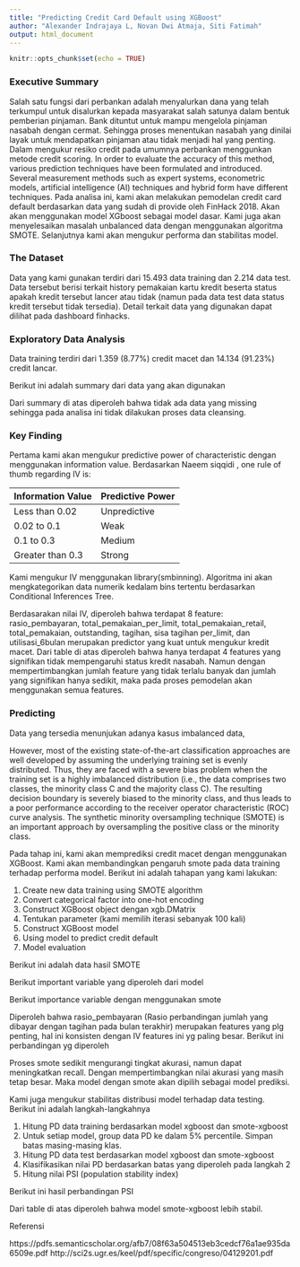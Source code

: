 ```yaml
---
title: "Predicting Credit Card Default using XGBoost"
author: "Alexander Indrajaya L, Novan Dwi Atmaja, Siti Fatimah"
output: html_document
---
```


```r
knitr::opts_chunk$set(echo = TRUE)

```

### Executive Summary

Salah satu fungsi dari perbankan adalah menyalurkan dana yang telah terkumpul untuk disalurkan kepada masyarakat salah satunya dalam bentuk pemberian pinjaman.  Bank dituntut untuk mampu mengelola pinjaman nasabah dengan cermat. Sehingga proses menentukan nasabah yang dinilai layak untuk mendapatkan pinjaman atau tidak menjadi hal yang penting. Dalam mengukur resiko credit pada umumnya perbankan menggunkan metode credit scoring.
In order to evaluate the accuracy of this method, various prediction techniques have been formulated and introduced. Several measurement methods such as expert systems, econometric models, artificial intelligence (AI) techniques and hybrid form have different techniques.
Pada analisa ini, kami akan melakukan pemodelan credit card default berdasarkan data yang sudah di provide oleh  FinHack 2018. Akan akan menggunakan model XGboost sebagai model dasar. Kami juga akan menyelesaikan masalah unbalanced data dengan menggunakan algoritma SMOTE.  Selanjutnya kami akan mengukur performa dan stabilitas model.


### The Dataset

Data yang kami gunakan terdiri dari 15.493 data training dan 2.214 data test. Data tersebut berisi terkait history pemakaian kartu kredit beserta status apakah kredit tersebut lancer atau tidak (namun pada data test data status kredit tersebut tidak tersedia). Detail terkait data yang digunakan dapat dilihat pada dashboard finhacks.

### Exploratory Data Analysis

Data training terdiri dari 1.359 (8.77%) credit macet dan 14.134 (91.23%) credit lancar.

Berikut ini adalah summary dari data yang akan digunakan

Dari summary di atas diperoleh bahwa tidak ada data yang missing sehingga pada analisa ini tidak dilakukan proses data cleansing.

### Key Finding 

Pertama kami akan mengukur predictive power of characteristic dengan menggunakan information value. Berdasarkan Naeem siqqidi , one rule of thumb regarding IV is:


Information Value | Predictive Power
---|---
Less than 0.02 | Unpredictive
0.02 to 0.1 | Weak
0.1 to 0.3 | Medium 
Greater than 0.3 | Strong

Kami mengukur IV menggunakan library(smbinning). Algoritma ini akan mengkategorikan data numerik kedalam bins tertentu berdasarkan Conditional Inferences Tree.

Berdasarakan nilai IV, diperoleh bahwa terdapat 8 feature: rasio_pembayaran, total_pemakaian_per_limit, total_pemakaian_retail, total_pemakaian, outstanding, tagihan, sisa tagihan per_limit, dan utilisasi_6bulan merupakan predictor yang kuat untuk mengukur kredit macet. 
Dari table di atas diperoleh bahwa hanya terdapat 4 features yang signifikan tidak mempengaruhi status kredit nasabah. Namun dengan mempertimbangkan jumlah feature yang tidak terlalu banyak dan jumlah yang signifikan hanya sedikit, maka pada proses pemodelan akan menggunakan semua features.

### Predicting 

Data yang tersedia menunjukan adanya kasus imbalanced data, 

However, most of the existing state-of-the-art classification approaches are well developed by assuming the underlying training set is evenly distributed.  Thus, they are faced with a severe bias problem when the training set is a highly imbalanced distribution (i.e., the data comprises two classes, the minority class C and the majority class C). The resulting decision boundary is severely biased to the minority class, and thus leads to a poor performance according to the receiver operator characteristic (ROC) curve analysis. The synthetic minority oversampling technique (SMOTE) is an important approach by oversampling the positive class or the minority class.

Pada tahap ini, kami akan memprediksi credit macet dengan menggunakan XGBoost. Kami akan membandingkan pengaruh smote pada data training terhadap performa model. Berikut ini adalah tahapan yang kami lakukan:

1. Create new data training using SMOTE algorithm 
2. Convert categorical factor into one-hot encoding
3. Construct XGBoost object dengan xgb.DMatrix
4. Tentukan parameter (kami memilih iterasi sebanyak 100 kali)
5. Construct XGBoost model
6. Using model to predict credit default
7. Model evaluation

Berikut ini adalah data hasil SMOTE

Berikut important variable yang diperoleh dari model 

Berikut importance variable dengan menggunakan smote

Diperoleh bahwa rasio_pembayaran (Rasio perbandingan jumlah yang dibayar dengan tagihan pada bulan terakhir) merupakan features yang plg penting, hal ini konsisten dengan IV features ini yg paling besar.
Berikut ini perbandingan yg diperoleh

Proses smote sedikit mengurangi tingkat akurasi, namun dapat meningkatkan recall. Dengan mempertimbangkan nilai akurasi yang masih tetap besar. Maka model dengan smote akan dipilih sebagai model prediksi.

Kami juga mengukur stabilitas distribusi model terhadap data testing. Berikut ini adalah langkah-langkahnya

1. Hitung PD data training berdasarkan model xgboost dan smote-xgboost
2. Untuk setiap model, group data PD ke dalam 5% percentile. Simpan batas masing-masing klas.
3. Hitung PD data test berdasarkan model xgboost dan smote-xgboost 
4. Klasifikasikan nilai PD berdasarkan batas yang diperoleh pada langkah 2
5. Hitung nilai PSI (population stability index)

Berikut ini hasil perbandingan PSI

Dari table di atas diperoleh bahwa model smote-xgboost lebih stabil.

Referensi 

https://pdfs.semanticscholar.org/afb7/08f63a504513eb3cedcf76a1ae935da6509e.pdf
http://sci2s.ugr.es/keel/pdf/specific/congreso/04129201.pdf

